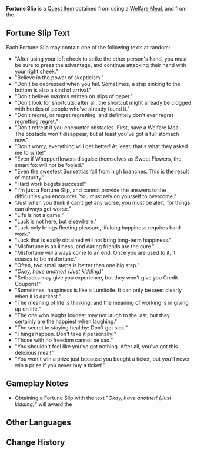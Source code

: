 {{About|Fortune Slips from the Fortress of Meropide|other uses|Fortune Slip (Disambiguation)}}
{{Item Infobox
|title       = Fortune Slip
|id          = 120491<!-- 120491-120520 -->
|image       = Item Fortune Slip (Fontaine).png
|type        = Quest Items
|description = <!-- instead of the fortune being inside a readable box, the description *is* the fortune -->
|source1     = [[Welfare Meal]]
|source2     = [[Game of the Rich]]
}}
'''Fortune Slip''' is a [[Quest Item]] obtained from using a [[Welfare Meal]], and from the {{Quest|Game of the Rich}}.

==Fortune Slip Text==
Each Fortune Slip may contain one of the following texts at random:
* "After using your left cheek to strike the other person's hand, you must be sure to press the advantage, and continue attacking their hand with your right cheek."
* "Believe in the power of skepticism."
* "Don't be depressed when you fail. Sometimes, a ship sinking to the bottom is also a kind of arrival."
* "Don't believe maxims written on slips of paper."
* "Don't look for shortcuts, after all, the shortcut might already be clogged with hordes of people who've already found it."
* "Don't regret, or regret regretting, and definitely don't ever regret regretting regret."
* "Don't retreat if you encounter obstacles. First, have a Welfare Meal. The obstacle won't disappear, but at least you've got a full stomach now."
* "Don't worry, everything will get better! At least, that's what they asked me to write!"
* "Even if Whopperflowers disguise themselves as Sweet Flowers, the smart fox will not be fooled."
* "Even the sweetest Sunsettias fall from high branches. This is the result of maturity."
* "Hard work begets success!"
* "I'm just a Fortune Slip, and cannot provide the answers to the difficulties you encounter. You must rely on yourself to overcome."
* "Just when you think it can't get any worse, you must be alert, for things can always get worse."
* "Life is not a game."
* "Luck is not here, but elsewhere."
* "Luck only brings fleeting pleasure, lifelong happiness requires hard work."
* "Luck that is easily obtained will not bring long-term happiness."
* "Misfortune is an illness, and caring friends are the cure."
* "Misfortune will always come to an end. Once you are used to it, it ceases to be misfortune."
* "Often, two small steps is better than one big step."
* ''"Okay, have another! (Just kidding)"''
* "Setbacks may give you experience, but they won't give you Credit Coupons!"
* "Sometimes, happiness is like a Lumitoile. It can only be seen clearly when it is darkest."
* "The meaning of life is thinking, and the meaning of working is in giving up on life."
* "The one who laughs loudest may not laugh to the last, but they certainly are the happiest when laughing."
* "The secret to staying healthy: Don't get sick."
* "Things happen. Don't take it personally!"
* "Those with no freedom cannot be sad."
* "You shouldn't feel like you've got nothing. After all, you've got this delicious meal!"
* "You won't win a prize just because you bought a ticket, but you'll never win a prize if you never buy a ticket!"

==Gameplay Notes==
* Obtaining a Fortune Slip with the text "''Okay, have another! (Just kidding)''" will award the {{Achievement|Thanks For Your Patronage!}}

==Other Languages==
{{Other Languages|default_hidden=1
|en      = Fortune Slip
|zhs     = 幸运签
|zhs_rm  = Xìngyùn Qiān
|zht     = 幸運籤
|zht_rm  = Xìngyùn Qiān
|ja      = おみくじ
|ja_rm   = Omikuji
|ko      = 행운의 쪽지
|ko_rm   = 
|es      = Papelito de la suerte
|fr      = Bandelette de chance
|ru      = Билетик с гаданием
|th      = เซียมซีนำโชค
|th_rm   = 
|vi      = Quẻ May Mắn
|de      = Los des Schicksals
|id      = Slip Keberuntungan
|pt      = Tirinha da Sorte
|tr      = Fal Kağıdı
|it      = Biglietto della fortuna
}}

==Change History==
{{Change History|4.1}}